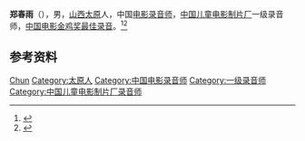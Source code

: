 '''郑春雨'''（{{bd|1940年||2019年|12月7日|catIdx=Zheng}}），男，[[山西|山西]][[太原|太原]]人，中国[[电影录音师|电影录音师]]，[[中国儿童电影制片厂|中国儿童电影制片厂]]一级录音师，[[中国电影金鸡奖最佳录音|中国电影金鸡奖最佳录音]]。<ref>{{Cite book|title=中国电影电视艺术家辞典|author=何厚桢主编|publisher=中国学术期刊（光盘版）电子杂志社|year=2007|isbn=|location=北京|pages=}}</ref><ref>{{Cite web|title=著名录音师郑春雨去世，享年79岁，曾拿下金鸡奖最佳录音奖|url=https://maoyan.com/news/367002|accessdate=2020-12-21|work=猫眼电影}}</ref>

== 参考资料 ==
{{reflist}}

{{中国人物小作品}}
{{中国电影金鸡奖最佳录音}}

{{Authority control}}
{{DEFAULTSORT:Zheng郑}}
[[Category:郑姓|Chun]]
[[Category:太原人|Category:太原人]]
[[Category:中国电影录音师|Category:中国电影录音师]]
[[Category:一级录音师|Category:一级录音师]]
[[Category:中国儿童电影制片厂录音师|Category:中国儿童电影制片厂录音师]]